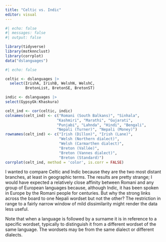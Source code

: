```yaml
---
title: "Celtic vs. Indic"
editor: visual
---
```


```r
#| echo: false
#| messages: false
#| output: false

library(tidyverse)
library(mstknnclust)
library(corrplot)
data("dslanguages")
```

```r
#| echo: false

celtic <- dslanguages |>
  select(IrishA, IrishB, WelshN, WelshC, 
         BretonList, BretonSE, BretonST)

indic <- dslanguages |>
select(GypsyGk:Khaskura)

celt_ind <- cor(celtic, indic)
colnames(celt_ind) <- c("Romani (South Balkans)", "Sinhala",
                       "Kashmiri", "Marathi", "Gujarati", 
                       "Punjabi", "Lahnda", "Hindi", "Bengali",
                       "Nepali (Turner)", "Nepali (Money)")
rownames(celt_ind) <- c("Irish (Dillon)", "Irish (Lane)", 
                        "Welsh (Northern dialect)", 
                        "Welsh (Carmarthen dialect)", 
                        "Breton (Vallée)", 
                        "Breton (Vannes dialect)", 
                        "Breton (Standard)")
corrplot(celt_ind, method = 'color', is.corr = FALSE)
```

I wanted to compare Celtic and Indic because they are the two most distant branches, at least in geographic terms.  The results are pretty strange; I would have expected a relatively close affinity between Romani and any group of European languages because, although Indic, it has been spoken in Europe by the Romani people for centuries.  But why the strong links across the board to one Nepali wordset but not the other?  The restriction in range to a fairly narrow window of mild dissimilarity might render the data less useful.

Note that when a language is followed by a surname it is in reference to a specific wordset, typically to distinguish it from a different wordset of the same language. The wordsets may be from the same dialect or different dialects.